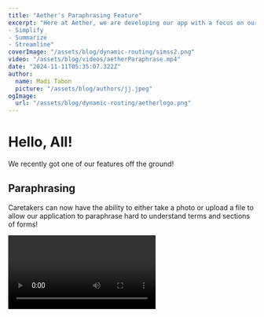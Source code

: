 ```yaml
---
title: "Aether's Paraphrasing Feature"
excerpt: "Here at Aether, we are developing our app with a focus on our key values. We have 3 key values that we are focusing on.
- Simplify
- Summarize
- Streamline"
coverImage: "/assets/blog/dynamic-routing/simss2.png"
video: "/assets/blog/videos/aetherParaphrase.mp4"
date: "2024-11-11T05:35:07.322Z"
author:
  name: Madi Tabon
  picture: "/assets/blog/authors/jj.jpeg"
ogImage:
  url: "/assets/blog/dynamic-routing/aetherlogo.png"
---
```


# Hello, All!

We recently got one of our features off the ground!

## Paraphrasing

Caretakers can now have the ability to either take a photo or upload a file to allow our application to paraphrase hard to understand terms and sections of forms!


<Video />

